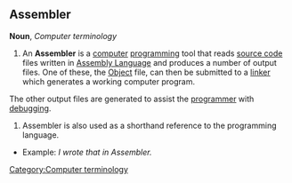 ==Assembler==

'''Noun''', ''Computer terminology''

#An '''Assembler''' is a [[computer]] [[programming]] tool that reads [[source code]] files written in [[Assembly Language]] and produces a number of output files. One of these, the [[Object]] file, can then be submitted to a [[linker]] which generates a working computer program.
The other output files are generated to assist the [[programmer]] with [[debugging]].

#Assembler is also used as a shorthand reference to the programming language. 
*Example: ''I wrote that in Assembler.''

[[Category:Computer terminology]]